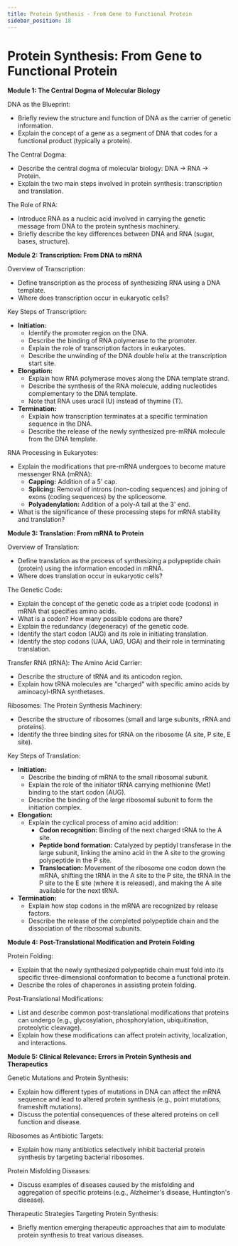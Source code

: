 ```yaml
---
title: Protein Synthesis - From Gene to Functional Protein
sidebar_position: 18
---
```


# Protein Synthesis: From Gene to Functional Protein

**Module 1: The Central Dogma of Molecular Biology**

DNA as the Blueprint:
* Briefly review the structure and function of DNA as the carrier of genetic information.
* Explain the concept of a gene as a segment of DNA that codes for a functional product (typically a protein).

The Central Dogma:
* Describe the central dogma of molecular biology: DNA -> RNA -> Protein.
* Explain the two main steps involved in protein synthesis: transcription and translation.

The Role of RNA:
* Introduce RNA as a nucleic acid involved in carrying the genetic message from DNA to the protein synthesis machinery.
* Briefly describe the key differences between DNA and RNA (sugar, bases, structure).

**Module 2: Transcription: From DNA to mRNA**

Overview of Transcription:
* Define transcription as the process of synthesizing RNA using a DNA template.
* Where does transcription occur in eukaryotic cells?

Key Steps of Transcription:
* **Initiation:**
    * Identify the promoter region on the DNA.
    * Describe the binding of RNA polymerase to the promoter.
    * Explain the role of transcription factors in eukaryotes.
    * Describe the unwinding of the DNA double helix at the transcription start site.
* **Elongation:**
    * Explain how RNA polymerase moves along the DNA template strand.
    * Describe the synthesis of the RNA molecule, adding nucleotides complementary to the DNA template.
    * Note that RNA uses uracil (U) instead of thymine (T).
* **Termination:**
    * Explain how transcription terminates at a specific termination sequence in the DNA.
    * Describe the release of the newly synthesized pre-mRNA molecule from the DNA template.

RNA Processing in Eukaryotes:
* Explain the modifications that pre-mRNA undergoes to become mature messenger RNA (mRNA):
    * **Capping:** Addition of a 5' cap.
    * **Splicing:** Removal of introns (non-coding sequences) and joining of exons (coding sequences) by the spliceosome.
    * **Polyadenylation:** Addition of a poly-A tail at the 3' end.
* What is the significance of these processing steps for mRNA stability and translation?

**Module 3: Translation: From mRNA to Protein**

Overview of Translation:
* Define translation as the process of synthesizing a polypeptide chain (protein) using the information encoded in mRNA.
* Where does translation occur in eukaryotic cells?

The Genetic Code:
* Explain the concept of the genetic code as a triplet code (codons) in mRNA that specifies amino acids.
* What is a codon? How many possible codons are there?
* Explain the redundancy (degeneracy) of the genetic code.
* Identify the start codon (AUG) and its role in initiating translation.
* Identify the stop codons (UAA, UAG, UGA) and their role in terminating translation.

Transfer RNA (tRNA): The Amino Acid Carrier:
* Describe the structure of tRNA and its anticodon region.
* Explain how tRNA molecules are "charged" with specific amino acids by aminoacyl-tRNA synthetases.

Ribosomes: The Protein Synthesis Machinery:
* Describe the structure of ribosomes (small and large subunits, rRNA and proteins).
* Identify the three binding sites for tRNA on the ribosome (A site, P site, E site).

Key Steps of Translation:
* **Initiation:**
    * Describe the binding of mRNA to the small ribosomal subunit.
    * Explain the role of the initiator tRNA carrying methionine (Met) binding to the start codon (AUG).
    * Describe the binding of the large ribosomal subunit to form the initiation complex.
* **Elongation:**
    * Explain the cyclical process of amino acid addition:
        * **Codon recognition:** Binding of the next charged tRNA to the A site.
        * **Peptide bond formation:** Catalyzed by peptidyl transferase in the large subunit, linking the amino acid in the A site to the growing polypeptide in the P site.
        * **Translocation:** Movement of the ribosome one codon down the mRNA, shifting the tRNA in the A site to the P site, the tRNA in the P site to the E site (where it is released), and making the A site available for the next tRNA.
* **Termination:**
    * Explain how stop codons in the mRNA are recognized by release factors.
    * Describe the release of the completed polypeptide chain and the dissociation of the ribosomal subunits.

**Module 4: Post-Translational Modification and Protein Folding**

Protein Folding:
* Explain that the newly synthesized polypeptide chain must fold into its specific three-dimensional conformation to become a functional protein.
* Describe the roles of chaperones in assisting protein folding.

Post-Translational Modifications:
* List and describe common post-translational modifications that proteins can undergo (e.g., glycosylation, phosphorylation, ubiquitination, proteolytic cleavage).
* Explain how these modifications can affect protein activity, localization, and interactions.

**Module 5: Clinical Relevance: Errors in Protein Synthesis and Therapeutics**

Genetic Mutations and Protein Synthesis:
* Explain how different types of mutations in DNA can affect the mRNA sequence and lead to altered protein synthesis (e.g., point mutations, frameshift mutations).
* Discuss the potential consequences of these altered proteins on cell function and disease.

Ribosomes as Antibiotic Targets:
* Explain how many antibiotics selectively inhibit bacterial protein synthesis by targeting bacterial ribosomes.

Protein Misfolding Diseases:
* Discuss examples of diseases caused by the misfolding and aggregation of specific proteins (e.g., Alzheimer's disease, Huntington's disease).

Therapeutic Strategies Targeting Protein Synthesis:
* Briefly mention emerging therapeutic approaches that aim to modulate protein synthesis to treat various diseases.